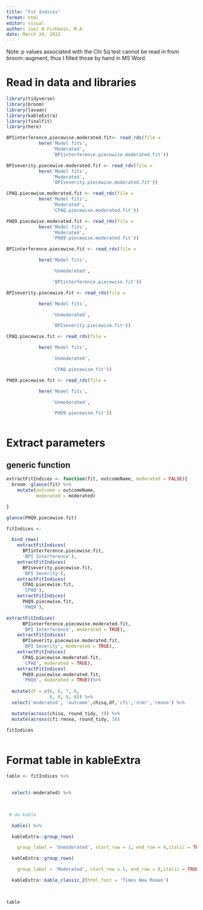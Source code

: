 ```yaml
---
title: "Fit Indices"
format: html
editor: visual
author: Joel N Fishbein, M.A.
date: March 24, 2022
---
```


Note: p values associated with the Chi Sq test cannot be read in from broom::augment, thus I filled those by hand in MS Word.

# Read in data and libraries

```r

library(tidyverse)
library(broom)
library(lavaan)
library(kableExtra)
library(finalfit)
library(here)

```

```r


BPIinterference.piecewise.moderated.fit<- read_rds(file = 
            here('Model fits',
                 'Moderated',
                 'BPIinterference.piecewise.moderated.fit'))

BPIseverity.piecewise.moderated.fit <- read_rds(file = 
            here('Model fits',
                 'Moderated',
                 'BPIseverity.piecewise.moderated.fit'))

CPAQ.piecewise.moderated.fit <- read_rds(file = 
            here('Model fits',
                 'Moderated',
                 'CPAQ.piecewise.moderated.fit'))

PHQ9.piecewise.moderated.fit <- read_rds(file = 
            here('Model fits',
                 'Moderated',
                 'PHQ9.piecewise.moderated.fit'))

BPIinterference.piecewise.fit <- read_rds(file = 

            here('Model fits',

                 'Unmoderated',

                 'BPIinterference.piecewise.fit'))

BPIseverity.piecewise.fit <- read_rds(file = 

            here('Model fits',

                 'Unmoderated',

                 'BPIseverity.piecewise.fit'))

CPAQ.piecewise.fit <- read_rds(file = 

            here('Model fits',

                 'Unmoderated',

                 'CPAQ.piecewise.fit'))

PHQ9.piecewise.fit <- read_rds(file = 

            here('Model fits',

                 'Unmoderated',

                 'PHQ9.piecewise.fit'))



```

# Extract parameters

## generic function

```r

extractFitIndices <- function(fit, outcomeName, moderated = FALSE){
  broom::glance(fit) %>%
    mutate(outcome = outcomeName,
           moderated = moderated)

}

```

```r

glance(PHQ9.piecewise.fit)

fitIndices <- 

  bind_rows(
    extractFitIndices(
      BPIinterference.piecewise.fit, 
      'BPI Interference'),
    extractFitIndices(
      BPIseverity.piecewise.fit, 
      'BPI Severity'),
    extractFitIndices(
      CPAQ.piecewise.fit, 
      'CPAQ'),
    extractFitIndices(
      PHQ9.piecewise.fit, 
      'PHQ9'),

extractFitIndices(
      BPIinterference.piecewise.moderated.fit, 
      'BPI Interference', moderated = TRUE),
    extractFitIndices(
      BPIseverity.piecewise.moderated.fit, 
      'BPI Severity', moderated = TRUE),
    extractFitIndices(
      CPAQ.piecewise.moderated.fit, 
      'CPAQ', moderated = TRUE),
    extractFitIndices(
      PHQ9.piecewise.moderated.fit, 
      'PHQ9', moderated = TRUE))%>%
  
  mutate(df = c(6, 6, 7, 6,
                8, 8, 9, 8)) %>%
  select('moderated', 'outcome',chisq,df,'cfi','srmr','rmsea') %>%

  mutate(across(chisq, round_tidy, 3)) %>%
  mutate(across(cfi:rmsea, round_tidy, 3))

fitIndices
  
```

# Format table in kableExtra

```r

table <- fitIndices %>%

  
  select(-moderated) %>%

  

 # do kable

  kable() %>%

  kableExtra::group_rows(

    group_label = 'Unmoderated', start_row = 1, end_row = 4,italic = TRUE, bold = FALSE) %>%

  kableExtra::group_rows(

    group_label = 'Moderated', start_row = 5, end_row = 8,italic = TRUE, bold = FALSE) %>%

  kableExtra::kable_classic_2(html_font = 'Times New Roman')

  

table 

```
